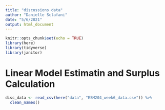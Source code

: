 ```yaml
---
title: "discussions data"
author: "Danielle Sclafani"
date: "5/6/2021"
output: html_document
---
```


```r
knitr::opts_chunk$set(echo = TRUE)
library(here)
library(tidyverse)
library(janitor)
```

# Linear Model Estimatin and Surplus Calculation

```r
disc_data <- read_csv(here("data", "ESM204_week6_data.csv")) %>% 
  clean_names()
```


